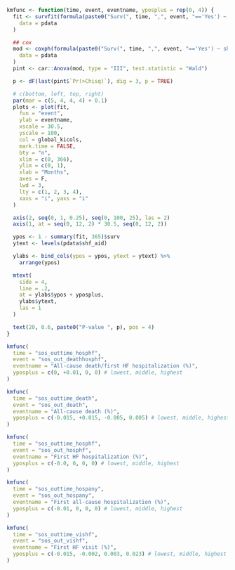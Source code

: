 ```r

kmfunc <- function(time, event, eventname, yposplus = rep(0, 4)) {
  fit <- survfit(formula(paste0("Surv(", time, ",", event, "=='Yes') ~ shf_aid")),
    data = pdata
  )

  ## cox
  mod <- coxph(formula(paste0("Surv(", time, ",", event, "=='Yes') ~ shf_aid")),
    data = pdata
  )
  pint <- car::Anova(mod, type = "III", test.statistic = "Wald")

  p <- dF(last(pint$`Pr(>Chisq)`), dig = 3, p = TRUE)

  # c(bottom, left, top, right)
  par(mar = c(5, 4, 4, 4) + 0.1)
  plots <- plot(fit,
    fun = "event",
    ylab = eventname,
    xscale = 30.5,
    yscale = 100,
    col = global_kicols,
    mark.time = FALSE,
    bty = "n",
    xlim = c(0, 366),
    ylim = c(0, 1),
    xlab = "Months",
    axes = F,
    lwd = 3,
    lty = c(1, 2, 3, 4),
    xaxs = "i", yaxs = "i"
  )

  axis(2, seq(0, 1, 0.25), seq(0, 100, 25), las = 2)
  axis(1, at = seq(0, 12, 2) * 30.5, seq(0, 12, 2))

  ypos <- 1 - summary(fit, 365)$surv
  ytext <- levels(pdata$shf_aid)

  ylabs <- bind_cols(ypos = ypos, ytext = ytext) %>%
    arrange(ypos)

  mtext(
    side = 4,
    line = .2,
    at = ylabs$ypos + yposplus,
    ylabs$ytext,
    las = 1
  )

  text(20, 0.6, paste0("P-value ", p), pos = 4)
}
```

```r
kmfunc(
  time = "sos_outtime_hosphf",
  event = "sos_out_deathhosphf",
  eventname = "All-cause death/first HF hospitalization (%)",
  yposplus = c(0, +0.01, 0, 0) # lowest, middle, highest
)
```

```r
kmfunc(
  time = "sos_outtime_death",
  event = "sos_out_death",
  eventname = "All-cause death (%)",
  yposplus = c(-0.015, +0.015, -0.005, 0.005) # lowest, middle, highest
)
```

```r
kmfunc(
  time = "sos_outtime_hosphf",
  event = "sos_out_hosphf",
  eventname = "First HF hospitalization (%)",
  yposplus = c(-0.0, 0, 0, 0) # lowest, middle, highest
)
```

```r
kmfunc(
  time = "sos_outtime_hospany",
  event = "sos_out_hospany",
  eventname = "First all-cause hospitalization (%)",
  yposplus = c(-0.01, 0, 0, 0) # lowest, middle, highest
)
```

```r
kmfunc(
  time = "sos_outtime_vishf",
  event = "sos_out_vishf",
  eventname = "First HF visit (%)",
  yposplus = c(-0.015, -0.002, 0.003, 0.023) # lowest, middle, highest
)
```
